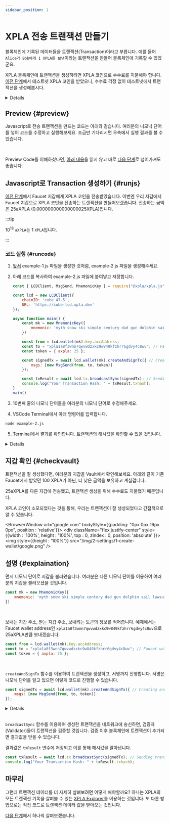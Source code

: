 ```yaml
---
sidebar_position: 1
---
```


# XPLA 전송 트랜잭션 만들기


블록체인에 기록된 데이터들을 트랜잭션(Transaction)이라고 부릅니다. 예를 들어 `Alice가 Bob에게 1 XPLA를 보냄`이라는 트랜잭션을 만들어 블록체인에 기록할 수 있겠군요. 

XPLA 블록체인에 트랜잭션을 생성하려면 XPLA 코인으로 수수료를 지불해야 합니다. [이전 단계](/docs/settings/create-wallet/get-testnet-xpla)에서 테스트넷 XPLA 코인을 받았으니, 수수료 걱정 없이 테스트넷에서 트랜잭션을 생성해봅시다. 

<Details summary="블록체인에 트랜잭션을 생성하려면 왜 수수료를 지불해야 하나요?">

블록체인에 트랜잭션이 어떻게 생성되는지 예시로 살펴봅시다. `Alice가 Bob에게 1 XPLA를 보냄`이라는 트랜잭션을 네트워크에 알립니다(BroadCast). 그렇다면 Alice가 1 XPLA 이상을 보유하고 있는지, Alice가 트랜잭션을 생성한 것이 맞는지 등 트랜잭션에 대해 검증할 필요가 있습니다.

트랜잭션을 검증하는 역할을 [검증자(Validator)](https://docs.xpla.io/docs/full-node/manage-a-validator/validator-faq/)들이 담당합니다. 검증자들은 모든 블록체인 데이터를 확인하여, 새로 블록에 담을 트랜잭션에 문제가 없는지를 검증합니다.

검증자들은 [블록체인의 시작부터 현재까지 기록된 모든 데이터를 저장](https://docs.xpla.io/docs/full-node/run-a-full-node/overview/)하고 있으면서, 네트워크에서 계속 트랜잭션을 받아 검증하기 때문에 많은 컴퓨팅 자원이 필요합니다. 우리는 컴퓨팅 자원을 사용하지 않는 대신에, 수수료를 지불하여 검증자들에게 트랜잭션 생성을 요청합니다. 이를 PoS(Proof of Stake) 방식이라고 합니다.

또한 수수료는 악의적인 공격자가 트랜잭션을 무한히 발생시켜 블록체인 네트워크에 부하를 걸지 못하도록 방지하는 역할도 있습니다. 

</Details>

## Preview {#preview}

Javascript로 전송 트랜잭션을 만드는 코드는 아래와 같습니다. 여러분의 니모닉 단어를 넣어 코드를 수정하고 실행해보세요. 조금만 기다리시면 우측에서 실행 결과를 볼 수 있습니다.

<Ex02 />

<br/>

Preview Code를 이해하셨다면, [아래 내용](/docs/settings/create-testnet-transaction/send-tx#runjs)을 읽지 않고 바로 [다음 단계](/docs/settings/create-testnet-transaction/check-tx-in-explorer)로 넘어가셔도 좋습니다.


## Javascript로 Transaction 생성하기 {#runjs}

[이전 단계](/docs/settings/create-wallet/get-testnet-xpla)에서 Faucet 지갑에게 XPLA 코인을 전송받았습니다. 이번엔 우리 지갑에서 Faucet 지갑으로 XPLA 코인을 전송하는 트랜잭션을 만들어보겠습니다. 전송하는 금액은 25aXPLA (0.000000000000000025XPLA)입니다.

:::tip

10<sup>18</sup> `aXPLA`는 1 `XPLA`입니다.

:::

### 코드 실행 {#runcode}

1. [앞서](/docs/settings/create-wallet/create-wallet-with-js#runjs) example-1.js 파일을 생성한 것처럼, example-2.js 파일을 생성해주세요.

2. 아래 코드를 복사하여 example-2.js 파일에 붙여넣고 저장합니다.

    ```js
    const { LCDClient, MsgSend, MnemonicKey } = require("@xpla/xpla.js");

    const lcd = new LCDClient({
        chainID: 'cube_47-5',
        URL: 'https://cube-lcd.xpla.dev'
    });

    async function main() {
        const mk = new MnemonicKey({
            mnemonic: 'myth snow ski simple century dad gun dolphin sail lawsuit fringe image toast betray frown keep harbor flash table prevent isolate panic tag vehicle',
        })

        const from = lcd.wallet(mk).key.accAddress;
        const to = "xpla1a8f3wnn7qwvwdzxkc9w849kfzhrr6gdvy4c8wv"; // Faucet wallet address
        const token = { axpla: 25 };

        const signedTx = await lcd.wallet(mk).createAndSignTx({ // Creating and signing the transaction
            msgs: [new MsgSend(from, to, token)]
        });

        const txResult = await lcd.tx.broadcastSync(signedTx); // Sending transactions to blockchain
        console.log("Your Transaction Hash: " + txResult.txhash);
    }
    main()
    ```

3. 10번째 줄의 니모닉 단어들을 여러분의 니모닉 단어로 수정해주세요.

4. VSCode Terminal에서 아래 명령어를 입력합니다.

  ```bash
  node example-2.js
  ```

5. Terminal에서 결과를 확인합니다. 트랜잭션의 해시값을 확인할 수 있을 것입니다.

<Details summary="해시값이란 무엇인가요?">

해시값이란 `다양한 길이의 데이터를 일정한 길이의 데이터로 변환한 값`입니다. 데이터를 변환하는 방법은 적용하는 알고리즘에 따라 달라집니다.

대표적인 `SHA256` 알고리즘을 이용하여 예시를 살펴봅시다. 두 입력값의 데이터 길이는 다르지만, 해시값 길이는 모두 64개로 동일한 것을 알 수 있습니다.

- 입력값 : `helloworld`

  해시값 : `936A185CAAA266BB9CBE981E9E05CB78CD732B0B3280EB944412BB6F8F8F07AF`

- 입력값 : `xpla`

  해시값 : `2AA54B6285BB3FCF0A69452991C15DB65B76313950C4D6EF74E584AA5F0E3286`

해시값의 특징으로는, 입력값이 조금만 달라져도 해시값이 크게 바뀐다는 점, 해시값을 통해 입력값이 무엇인지는 알아내기 어렵다는 점 등이 있습니다.

우리가 생성한 트랜잭션은 `트랜잭션이 포함된 블록의 높이(Height)`, `트랜잭션이 발생한 시간`, `트랜잭션 수수료` 등 다양한 데이터를 가지고 있습니다. 이러한 데이터를 입력값으로 트랜잭션의 해시값이 결정됩니다.

</Details>

## 지갑 확인 {#checkvault}

트랜잭션을 잘 생성했다면, 여러분의 지갑을 Vault에서 확인해보세요. 아래와 같이 기존 Faucet에서 받았던 100 XPLA가 아닌, 더 낮은 금액을 보유하고 계실겁니다.

25aXPLA를 다른 지갑에 전송했고, 트랜잭션 생성을 위해 수수료도 지불했기 때문입니다.

XPLA 코인이 소모되었다는 것을 통해, 우리는 트랜잭션이 잘 생성되었다고 간접적으로 알 수 있습니다.

<BrowserWindow url="google.com" bodyStyle={{padding: "0px 0px 16px 0px", position : 'relative'}}>
    <div className="flex justify-center" style={{width : '100%', height : '100%', top : 0, zIndex : 0, position: 'absolute' }}>
        <img  style={{height : '100%'}} src="/img/2-settings/1-create-wallet/google.png" />
    </div>
<div className="flex justify-end" style={{zIndex : 1,position:'relative'}}>
    <VaultImgCard imgSrc="/img/2-settings/2-create-testnet-transaction/send-tx/sendtx-checkfee.png" />
</div>
</BrowserWindow>

## 설명 {#explaination}

먼저 니모닉 단어로 지갑을 불러왔습니다. 여러분은 다른 니모닉 단어를 이용하여 여러분의 지갑을 불러오셨을 것입니다.

```js
const mk = new MnemonicKey({
    mnemonic: 'myth snow ski simple century dad gun dolphin sail lawsuit fringe image toast betray frown keep harbor flash table prevent isolate panic tag vehicle',
})
```

<br/>

보내는 지갑 주소, 받는 지갑 주소, 보내려는 토큰의 정보를 적어줍니다. 예제에서는 Faucet wallet address인 `xpla1a8f3wnn7qwvwdzxkc9w849kfzhrr6gdvy4c8wv`으로 25aXPLA만큼 보내겠습니다.

```js
const from = lcd.wallet(mk).key.accAddress;
const to = "xpla1a8f3wnn7qwvwdzxkc9w849kfzhrr6gdvy4c8wv"; // Faucet wallet address
const token = { axpla: 25 };
```

<br/>

`createAndSignTx` 함수를 이용하여 트랜잭션을 생성하고, 서명까지 진행합니다. 서명은 니모닉 단어를 알고 있으면 이렇게 코드로 진행할 수 있습니다.

```js
const signedTx = await lcd.wallet(mk).createAndSignTx({ // Creating and signing the transaction
    msgs: [new MsgSend(from, to, token)]
});
```
<Details summary="서명이란 무엇인가요?">

서명은 `지갑의 주인이 트랜잭션을 만듦`을 증명하는 수단입니다.

우리는 이번 단계에서 트랜잭션을 만들어 우리 지갑에서 다른 지갑으로 XPLA를 전송해보았습니다. 그러나 악의적인 사람이 내 지갑의 XPLA를 다른 지갑으로 전송할 수 있으면 안되겠죠.

이것을 방지하는 것이 바로 서명입니다. 서명은 지갑의 니모닉 단어나 개인키를 알아야만 진행할 수 있습니다. 따라서 여러 번 언급드렸지만 니모닉 단어를 잘 보관해야 합니다. 니모닉 단어를 알고 있으면 다른 사람이 서명을 진행할 수 있고, 이를 통해 자금을 탈취할 수 있게 되니까요.


뿐만 아니라 서명은 더 다양한 의미를 지니고 있습니다. 서명은 트랜잭션의 데이터를 이용하여 만들어지는데, 트랜잭션 내 데이터를 수정하면 기존 서명은 효력이 사라집니다. 다시 서명을 진행해야 하죠. 이를 통해 다른 사람이 몰래 트랜잭션 데이터를 수정하는 것을 방지할 수 있습니다. 

참고로 트랜잭션의 서명이 타당한지를 검증하는 사람들이 앞서 언급했던 검증자(Validator)들입니다.

</Details>

<br/>

`broadcastSync` 함수를 이용하여 생성한 트랜잭션을 네트워크에 송신하면, 검증자(Validator)들이 트랜잭션을 검증할 것입니다. 검증 이후 블록체인에 트랜잭션이 추가되면 결과값을 받을 수 있습니다. 

결과값은 `txResult` 변수에 저장되고 이를 통해 해시값을 알아냅니다.

```js
const txResult = await lcd.tx.broadcastSync(signedTx); // Sending transactions to blockchain
console.log("Your Transaction Hash: " + txResult.txhash);
```

## 마무리

그런데 트랜잭션 데이터를 더 자세히 살펴보려면 어떻게 해야할까요? 하나는 XPLA의 모든 트랜잭션 기록을 살펴볼 수 있는 [XPLA Explorer](https://explorer.xpla.io/)를 이용하는 것입니다. 또 다른 방법으로는 직접 코드로 트랜잭션 데이터 값을 받아오는 것입니다.

[다음 단계](/docs/settings/create-testnet-transaction/check-tx-in-explorer)에서 하나씩 살펴보겠습니다.
